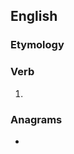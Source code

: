==English==

===Etymology===
{{suffix|en|yoke|eth|nocat=1}}

===Verb===
{{head|en|verb form}}

# {{en-archaic third-person singular of|yoke}}

===Anagrams===
* {{anagrams|en|a=ehkoty|hot key|hotkey}}